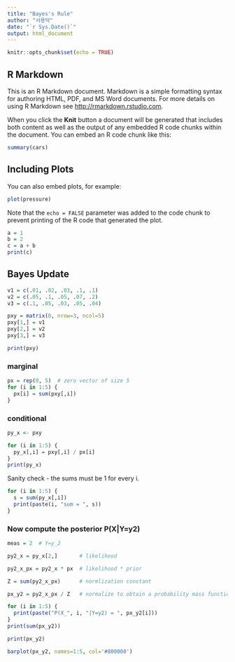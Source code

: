 ```yaml
---
title: "Bayes's Rule"
author: "서용덕"
date: "`r Sys.Date()`"
output: html_document
---
```


```r
knitr::opts_chunk$set(echo = TRUE)
```

## R Markdown

This is an R Markdown document. Markdown is a simple formatting syntax for authoring HTML, PDF, and MS Word documents. For more details on using R Markdown see <http://rmarkdown.rstudio.com>.

When you click the **Knit** button a document will be generated that includes both content as well as the output of any embedded R code chunks within the document. You can embed an R code chunk like this:

```r
summary(cars)
```

## Including Plots

You can also embed plots, for example:

```r
plot(pressure)
```

Note that the `echo = FALSE` parameter was added to the code chunk to prevent printing of the R code that generated the plot.



```r
a = 1
b = 2
c = a + b
print(c)
```

## Bayes Update

```r
v1 = c(.01, .02, .03, .1, .1)
v2 = c(.05, .1, .05, .07, .2)
v3 = c(.1, .05, .03, .05, .04)

pxy = matrix(0, nrow=3, ncol=5)
pxy[1,] = v1
pxy[2,] = v2
pxy[3,] = v3

print(pxy)
```

### marginal
```r
px = rep(0, 5)  # zero vector of size 5
for (i in 1:5) {
  px[i] = sum(pxy[,i])
}
```

### conditional
```r
py_x <- pxy

for (i in 1:5) {
  py_x[,i] = pxy[,i] / px[i]
}
print(py_x)
```

Sanity check - the sums must be 1 for every i.
```r
for (i in 1:5) {
  s = sum(py_x[,i])
  print(paste(i, "sum = ", s))
}
```

### Now compute the posterior P(X|Y=y2)
```r
meas = 2  # Y=y_2

py2_x = py_x[2,]       # likelihood

py2_x_px = py2_x * px  # likelihood * prior

Z = sum(py2_x_px)      # normlization constant

px_y2 = py2_x_px / Z   # normalize to obtain a probability mass function

for (i in 1:5) {
  print(paste("P(X_", i, "|Y=y2) = ", px_y2[i]))
}
print(sum(px_y2))
```

```r
print(px_y2)
```


```r
barplot(px_y2, names=1:5, col='#800000')
```
